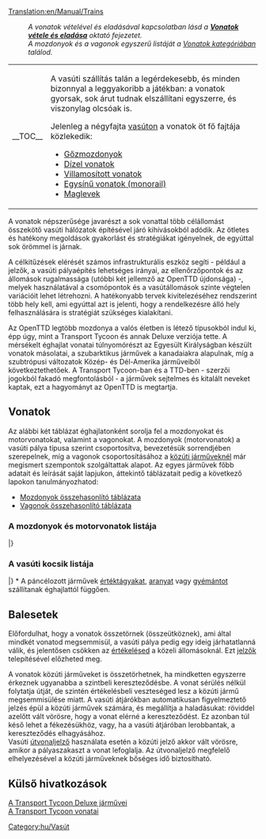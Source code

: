 [[Translation:en/Manual/Trains]]
{{hu/Tartalomjegyzék}}
:''A vonatok vételével és eladásával kapcsolatban lásd a '''[[hu/Manual/Vonatok vétele és eladása|Vonatok vétele és eladása]]''' oktató fejezetet.''
:''A mozdonyok és a vagonok egyszerű listáját a [[:Category:hu/Vonatok|Vonatok kategóriában]] találod.''
{| align="left" cellpadding="8"
|- valign="center"
|__TOC__
| A vasúti szállítás talán a legérdekesebb, és minden bizonnyal a leggyakoribb a játékban: a vonatok gyorsak, sok árut tudnak elszállítani egyszerre, és viszonylag olcsóak is. 

Jelenleg a négyfajta [[hu/Manual/Base Set/Vasút típusai|vasúton]] a vonatok öt fő fajtája közlekedik: 
* [[hu/Manual/Base Set/Normál vasút|Gőzmozdonyok]]
* [[hu/Manual/Base Set/Normál vasút|Dízel vonatok]]
* [[hu/Manual/Base Set/Villamosított vasút|Villamosított vonatok]]
* [[hu/Manual/Base Set/Egysínű vasút|Egysínű vonatok (monorail)]]
* [[hu/Manual/Base Set/Maglev vasút|Maglevek]]
|}

A vonatok népszerűsége javarészt a sok vonattal több célállomást összekötő vasúti hálózatok építésével járó kihívásokból adódik. Az ötletes és hatékony megoldások gyakorlást és stratégiákat igényelnek, de egyúttal sok örömmel is járnak.

A célkitűzések elérését számos infrastrukturális eszköz segíti - például a jelzők, a vasúti pályaépítés lehetséges irányai, az ellenőrzőpontok és az állomások rugalmassága (utóbbi két jellemző az OpenTTD újdonsága) -, melyek használatával a csomópontok és a vasútállomások szinte végtelen variációit lehet létrehozni. A hatékonyabb tervek kivitelezéséhez rendszerint több hely kell, ami egyúttal azt is jelenti, hogy a rendelkezésre álló hely felhasználására is stratégiát szükséges kialakítani.

Az OpenTTD legtöbb mozdonya a valós életben is létező típusokból indul ki, épp úgy, mint a Transport Tycoon és annak Deluxe verziója tette. A mérsékelt éghajlat vonatai túlnyomórészt az Egyesült Királyságban készült vonatok másolatai, a szubarktikus járművek a kanadaiakra alapulnak, míg a szubtrópusi változatok Közép- és Dél-Amerika járműveiből következtethetőek. A Transport Tycoon-ban és a TTD-ben - szerzői jogokból fakadó megfontolásból - a járművek sejtelmes és kitalált neveket kaptak, ezt a hagyományt az OpenTTD is megtartja. 
== Vonatok ==
Az alábbi két táblázat éghajlatonként sorolja fel a mozdonyokat és motorvonatokat, valamint a vagonokat. A mozdonyok (motorvonatok) a vasúti pálya típusa szerint csoportosítva, bevezetésük sorrendjében szerepelnek, míg a vagonok csoportosításához a [[hu/Manual/Közúti járművek|közúti járműveknél]] már megismert szempontok szolgáltattak alapot. Az egyes járművek főbb adatait és leírását saját lapjukon, áttekintő táblázatait pedig a következő lapokon tanulmányozhatod:
* [[hu/Manual/Base Set/Trains/Mozdonyok összehasonlító táblázata|Mozdonyok összehasonlító táblázata]]
* [[hu/Manual/Base Set/Trains/Vagonok összehasonlító táblázata|Vagonok összehasonlító táblázata]]
===A mozdonyok és motorvonatok listája===
{{hu/JárműTáblázat/Fejléc}}
{{en/VehicleTable/Header|Gőz}}
{{en/VehicleTable/Row|
*[[File:en/Kirbypaultank.png|Kirby Paul Tank Engine]][[hu/Manual/Base Set/Trains/Kirby Paul Tank|Kirby Paul Tank]]
*[[File:en/Chaneyjubilee.png|Chaney "Jubilee" Engine]][[hu/Manual/Base Set/Trains/Chaney "Jubilee"|Chaney "Jubilee"]]
*[[File:en/Ginzua4.png|Ginzu "A4" Engine]][[hu/Manual/Base Set/Trains/Ginzu "A4"|Ginzu "A4"]]
*[[File:en/Sh8p.png|SH "8P" Engine]][[hu/Manual/Base Set/Trains/SH "8P"|SH "8P"]]
|
*[[File:en/Wills280.png|Wills 2-8-0 Engine]][[hu/Manual/Base Set/Trains/Wills 2-8-0|Wills 2-8-0]]
|
*[[File:en/Wills280.png|Wills 2-8-0 Engine]][[hu/Manual/Base Set/Trains/Wills 2-8-0|Wills 2-8-0]]
|
*[[File:en/Powernautchoochoo.png|Ploddyphut Choo-Choo Engine]][[hu/Cammogó Csi-hu-hu|Cammogó Csi-hu-hu]]
*[[File:en/Ploddyphutchoochoo.png|Powernaut Choo-Choo Engine]][[hu/SemmiErő Csi-hu-hu|SemmiErő Csi-hu-hu]]
*[[File:en/Mightymoverchoochoo.png|Might Mover Choo-Choo Engine]][[hu/ErőGép Csi-hu-hu|ErőGép Csi-hu-hu]]
}}
{{en/VehicleTable/Header|Dízel}}
{{en/VehicleTable/Row|
*[[File:en/Manleymoreldmu.png|Manley-Morel DMU Engine]][[hu/Manual/Base Set/Trains/Manley-Morel DMU|Manley-Morel DMU]]
*[[File:en/Shhendry25.png|SH/Hendry "25" Engine]][[hu/Manual/Base Set/Trains/Hendry "25"|SH/Hendry "25"]]
*[[File:en/Floss47.png|Floss "47" Engine]][[hu/Manual/Base Set/Trains/Floss "47"|Floss "47"]]
*[[File:en/Uu37.png|UU "37" Engine]][[hu/Manual/Base Set/Trains/UU "37"|UU "37"]]
*[[File:en/Sh125.png|SH "125" Engine]][[hu/Manual/Base Set/Trains/SH "125"|SH "125"]]
*[[File:en/Dash.png|"Dash" Engine]][[hu/Manual/Base Set/Trains/Dash|Dash]]
|
*[[File:en/Mjs250.png|MJS 250 Engine]][[hu/Manual/Base Set/Trains/MJS250|MJS250]]
*[[File:en/Kelling3100.png|Kelling 3100 Engine]][[hu/Manual/Base Set/Trains/Kelling 3100|Kelling 3100]]
*[[File:en/Cs4000.png|CS4000 Engine]][[hu/Manual/Base Set/Trains/CS4000|CS4000]]
*[[File:en/Cs2400.png|CS2400 Engine]][[hu/Manual/Base Set/Trains/CS2400|CS2400]]
*[[File:en/Mjs1000.png|MJS 1000 Engine]][[hu/Manual/Base Set/Trains/MJS 1000|MJS 1000]]
*[[File:en/Centennial.png|Centennial Engine]][[hu/Manual/Base Set/Trains/Centennial|Centennial]]
*[[File:en/Turnerturbo.png|Turner Turbo]][[hu/Manual/Base Set/Trains/Turner Turbo|Turner Turbo]]
|
*[[File:en/Mjs250.png|MJS 250 Engine]][[hu/Manual/Base Set/Trains/MJS250|MJS250]]
*[[File:en/Kelling3100.png|Kelling 3100 Engine]][[hu/Manual/Base Set/Trains/Kelling 3100|Kelling 3100]]
*[[File:en/Cs4000.png|CS4000 Engine]][[hu/Manual/Base Set/Trains/CS4000|CS4000]]
*[[File:en/Cs2400.png|CS2400 Engine]][[hu/Manual/Base Set/Trains/CS2400|CS2400]]
*[[File:en/Mjs1000.png|MJS 1000 Engine]][[hu/Manual/Base Set/Trains/MJS 1000|MJS 1000]]
*[[File:en/Centennial.png|Centennial Engine]][[hu/Manual/Base Set/Trains/Centennial|Centennial]]
*[[File:en/Turnerturbo.png|Turner Turbo]][[hu/Manual/Base Set/Trains/Turner Turbo|Turner Turbo]]
|
*[[File:en/Ploddyphutdiesel.png|Ploddyphut Diesel]][[hu/Cammogó Dízel|Cammogó Dízel]]
*[[File:en/Powernautdiesel.png|Powernaut Diesel]][[hu/SemmiErő Dízel|SemmiErő Dízel]]
}}
{{en/VehicleTable/Header|Elektromos}}
{{en/VehicleTable/Row|
*[[File:en/Sh30.png|SH "30" Engine]][[hu/Manual/Base Set/Trains/SH "30"|SH "30"]]
*[[File:en/Sh40.png|SH "40" Engine]][[hu/Manual/Base Set/Trains/SH "40"|SH "40"]]
*[[File:en/Tim.png|"T.I.M" Engine]][[hu/Manual/Base Set/Trains/T.I.M.|T.I.M.]]
*[[File:en/Asiastar.png|"Asiastar" Engine]][[hu/Manual/Base Set/Trains/AsiaStar|AsiaStar]]
|
nincs
|
nincs
|
nincs
}}
{{en/VehicleTable/Header|Egysínű}}
{{en/VehicleTable/Row|
*[[File:en/X2001.png|X2001 Monorail Engine]][[hu/Manual/Base Set/Trains/X2001|'X2001']]
*[[File:en/Millenniumz1.png|Milennium 'Z1' Monorail Engine]][[hu/Manual/Base Set/Trains/Millennium Z1|'Millennium Z1']]
|
*[[File:en/X2001.png|X2001 Monorail Engine]][[hu/Manual/Base Set/Trains/X2001|'X2001']]
*[[File:en/Millenniumz1.png|Milennium 'Z1' Monorail Engine]][[hu/Manual/Base Set/Trains/Millennium Z1|'Millennium Z1']]
|
*[[File:en/X2001.png|X2001 Monorail Engine]][[hu/Manual/Base Set/Trains/X2001|'X2001']]
*[[File:en/Millenniumz1.png|Milennium 'Z1' Monorail Engine]][[hu/Manual/Base Set/Trains/Millennium Z1|'Millennium Z1']]
|
*[[File:en/Wizzowowz99.png|Wizzowow 'Z99' Monorail Engine]][[hu/ZummDeGyors Z99|ZummDeGyors Z99]]
}}
{{en/VehicleTable/Header|MagLev}}
{{en/VehicleTable/Row|
*[[File:en/Lev1leviathan.png|MagLev Engine 1: Leviathan]][[hu/Manual/Base Set/Trains/Lev1 'Leviátán'|Lev1 'Leviátán']]
*[[File:en/Lev2cyclops.png|MagLev Engine 2: Cyclops]][[hu/Manual/Base Set/Trains/Lev2 'Küklopsz'|Lev2 'Küklopsz']]
*[[File:en/Lev3pegasus.png|MagLev Engine 3: Pegasus]][[hu/Manual/Base Set/Trains/Lev3 'Pegazus'|Lev3 'Pegazus']]
*[[File:en/Lev4chimaerarhead.png|MagLev Engine 4: Chimaera (front)]][[hu/Manual/Base Set/Trains/Lev4 'Kiméra'|Lev4 'Kiméra']]
|
*[[File:en/Lev1leviathan.png|MagLev Engine 1: Leviathan]][[hu/Manual/Base Set/Trains/Lev1 'Leviátán'|Lev1 'Leviátán']]
*[[File:en/Lev2cyclops.png|MagLev Engine 2: Cyclops]][[hu/Manual/Base Set/Trains/Lev2 'Küklopsz'|Lev2 'Küklopsz']]
*[[File:en/Lev3pegasus.png|MagLev Engine 3: Pegasus]][[hu/Manual/Base Set/Trains/Lev3 'Pegazus'|Lev3 'Pegazus']]
*[[File:en/Lev4chimaerarhead.png|MagLev Engine 4: Chimaera (front)]][[hu/Manual/Base Set/Trains/Lev4 'Kiméra'|Lev4 'Kiméra']]
|
*[[File:en/Lev1leviathan.png|MagLev Engine 1: Leviathan]][[hu/Manual/Base Set/Trains/Lev1 'Leviátán'|Lev1 'Leviátán']]
*[[File:en/Lev2cyclops.png|MagLev Engine 2: Cyclops]][[hu/Manual/Base Set/Trains/Lev2 'Küklopsz'|Lev2 'Küklopsz']]
*[[File:en/Lev3pegasus.png|MagLev Engine 3: Pegasus]][[hu/Manual/Base Set/Trains/Lev3 'Pegazus'|Lev3 'Pegazus']]
*[[File:en/Lev4chimaerarhead.png|MagLev Engine 4: Chimaera (front)]][[hu/Manual/Base Set/Trains/Lev4 'Kiméra'|Lev4 'Kiméra']]
|
*[[File:en/Wizzowowrocketeer.png|Toyland Wizzowow Rocketeer]][[hu/ZummDeGyors Rakéta|ZummDeGyors Rakéta]]
}}
|}
===A vasúti kocsik listája===
{{hu/JárműTáblázat/Fejléc}}
{{en/VehicleTable/Header|Utasokhoz és levelekhez}}
{{en/VehicleTable/Row|
*[[File:en/Passengercarriage.png|Standard Passenger Carriage]][[hu/Manual/Base Set/Trains/Személyvagon|Személyvagon]]
*[[File:en/Mailvan.png|Standard Mail Van]][[hu/Manual/Base Set/Trains/Levélszállító vagon|Levélszállító vagon]]
|
*[[File:en/Passengercarriage.png|Standard Passenger Carriage]][[hu/Manual/Base Set/Trains/Személyvagon|Személyvagon]]
*[[File:en/Mailvan.png|Standard Mail Van]][[hu/Manual/Base Set/Trains/Levélszállító vagon|Levélszállító vagon]]
|
*[[File:en/Passengercarriage.png|Standard Passenger Carriage]][[hu/Manual/Base Set/Trains/Személyvagon|Személyvagon]]
*[[File:en/Mailvan.png|Standard Mail Van]][[hu/Manual/Base Set/Trains/Levélszállító vagon|Levélszállító vagon]]
|
*[[File:en/Passengercarriage.png|Standard Passenger Carriage]][[hu/Manual/Base Set/Trains/Személyvagon|Személyvagon]]
*[[File:en/Mailvan.png|Standard Mail Van]][[hu/Manual/Base Set/Trains/Levélszállító vagon|Levélszállító vagon]]
}}
{{en/VehicleTable/Header|Általános rakományhoz}}
{{en/VehicleTable/Row|
*[[File:en/Oiltanker.png|Standard Oil Tanker]][[hu/Manual/Base Set/Trains/Olajszállító vagon|Olajszállító vagon]]
*[[File:en/Goodsvan.png|Standard Goods Van]][[hu/Manual/Base Set/Trains/Áruszállító vagon|Áruszállító vagon]]
*[[File:en/Grainhopper.png|Standard Grain Hopper]][[hu/Manual/Base Set/Trains/Gabonaszállító vagon|Gabonaszállító vagon]]
*[[File:en/Livestockvan.png|Standard Livestock Van]][[hu/Manual/Base Set/Trains/Állatszállító vagon|Állatszállító vagon]]
*[[File:en/Woodtruck.png|Standard Wood Truck]][[hu/Manual/Base Set/Trains/Faszállító vagon|Faszállító vagon]]
|
*[[File:en/Oiltanker.png|Standard Oil Tanker]][[hu/Manual/Base Set/Trains/Olajszállító vagon|Olajszállító vagon]]
*[[File:en/Goodsvan.png|Standard Goods Van]][[hu/Manual/Base Set/Trains/Áruszállító vagon|Áruszállító vagon]]
*[[File:en/Grainhopper.png|Standard Grain Hopper]][[hu/Manual/Base Set/Trains/Gabonaszállító vagon|Gabonaszállító vagon]]
*[[File:en/Livestockvan.png|Standard Livestock Van]][[hu/Manual/Base Set/Trains/Állatszállító vagon|Állatszállító vagon]]
*[[File:en/Woodtruck.png|Standard Wood Truck]][[hu/Manual/Base Set/Trains/Faszállító vagon|Faszállító vagon]]
|
*[[File:en/Oiltanker.png|Standard Oil Tanker]][[hu/Manual/Base Set/Trains/Olajszállító vagon|Olajszállító vagon]]
*[[File:en/Goodsvan.png|Standard Goods Van]][[hu/Manual/Base Set/Trains/Áruszállító vagon|Áruszállító vagon]]
*[[File:en/Grainhopper.png|Standard Grain Hopper]][[hu/Manual/Base Set/Trains/Gabonaszállító vagon|Gabonaszállító vagon]]
* -
*[[File:en/Woodtruck.png|Standard Wood Truck]][[hu/Manual/Base Set/Trains/Faszállító vagon|Faszállító vagon]]
|
*[[File:en/Colatanker.png|Toyland Cola Tanker]][[hu/Kólaszállító vagon|Kólaszállító vagon]]
*[[File:en/Sweetvan.png|Toyland Sweet Van]][[hu/Cukorkaszállító vagon|Cukorkaszállító vagon]]
*[[File:en/Batterytruck.png|Toyland Battery Truck]][[hu/Elemszállító vagon|Elemszállító vagon]]
*[[File:en/Toyvan.png|Toyland Toy Van]][[hu/Játékszállító vagon|Játékszállító vagon]]
*[[File:en/Candyflosshopper.png|Toyland Candyfloss Hopper]][[hu/Vattacukorszállító vagon|Vattacukorszállító vagon]]
}}
{{en/VehicleTable/Header|Hasonló rakományokhoz}}
{{en/VehicleTable/Row|
*[[File:en/Armouredvan.png|Standard Armoured Van]][[hu/Manual/Base Set/Trains/Páncélozott vagon|Páncélozott vagon]]
*[[File:en/Coaltruck.png|Standard Coal Truck]][[hu/Manual/Base Set/Trains/Szénszállító vagon|Szénszállító vagon]]
*[[File:en/Ironorehopper.png|Standard Iron Ore Hopper]][[hu/Manual/Base Set/Trains/Vasércszállító vagon|Vasércszállító vagon]]
*[[File:en/Steeltruck.png|Standard Steel Truck]][[hu/Manual/Base Set/Trains/Acélszállító vagon|Acélszállító vagon]]
* -
|
*[[File:en/Armouredvan.png|Standard Armoured Van]][[hu/Manual/Base Set/Trains/Páncélozott vagon|Páncélozott vagon]]
*[[File:en/Coaltruck.png|Standard Coal Truck]][[hu/Manual/Base Set/Trains/Szénszállító vagon|Szénszállító vagon]]
* -
*[[File:en/Papertruck.png|Tropical and Sub-arctic Paper Truck]][[hu/Manual/Base Set/Trains/Papírszállító vagon|Papírszállító vagon]]
*[[File:en/Foodvan.png|Tropical and Sub-arctic Food Van]][[hu/Manual/Base Set/Trains/Ételszállító vagon|Ételszállító vagon]]
|
*[[File:en/Armouredvan.png|Standard Armoured Van]][[hu/Manual/Base Set/Trains/Páncélozott vagon|Páncélozott vagon]]
* -
*[[File:en/Copperorehopper.png|Tropical Copper Ore Hopper]][[hu/Manual/Base Set/Trains/Rézércszállító vagon|Rézércszállító vagon]]
* -
*[[File:en/Foodvan.png|Tropical and Sub-arctic Food Van]][[hu/Manual/Base Set/Trains/Ételszállító vagon|Ételszállító vagon]]
|
* -
*[[File:en/Sugartruck.png|Toyland Sugar Truck]][[hu/Cukorszállító vagon|Cukorszállító vagon]]
* -
* -
* -
}}
{{en/VehicleTable/Header|Egyéb rakományhoz}}
{{en/VehicleTable/Row|
|
|
*[[File:en/Watertanker.png|Tropical Water Tanker]][[hu/Manual/Base Set/Trains/Vízszállító vagon|Vízszállító vagon]]
*[[File:en/Fruittruck.png|Tropical Fruit Truck]][[hu/Manual/Base Set/Trains/Gyümölcsszállító vagon|Gyümölcsszállító vagon]]
*[[File:en/Rubbertruck.png|Tropcial Rubber Truck]][[hu/Manual/Base Set/Trains/Gumiszállító vagon|Gumiszállító vagon]]
|
*[[File:en/Bubblevan.png|Toyland Bubble Van]][[hu/Buborékszállító vagon|Buborékszállító vagon]]
*[[File:en/Fuzzydrinktruck.png|Toyland Fuzzy Drink Truck]][[hu/Szénsavasital-szállító vagon|Szénsavasital-szállító vagon]]
*[[File:en/Plastictruck.png|Toyland Plastic Truck]][[hu/Műanyagszállító vagon|Műanyagszállító vagon]]
*[[File:en/Toffeehopper.png|Toyland Toffee Hopper]][[hu/Tejkaramellaszállító vagon|Tejkaramellaszállító vagon]]
}}
|}
<nowiki>*</nowiki> A páncélozott járművek [[hu/Manual/Base Set/Cargos/Értéktárgyak|értéktágyakat]], [[hu/Manual/Base Set/Cargos/Arany|aranyat]] vagy [[hu/Manual/Base Set/Cargos/Gyémánt|gyémántot]] szállítanak éghajlattól függően.
{{en/-}}
==Balesetek==
Előfordulhat, hogy a vonatok összetörnek (összeütköznek), ami által mindkét vonatod megsemmisül, a vasúti pálya pedig egy ideig járhatatlanná válik, és jelentősen csökken az [[hu/Manual/Game Mechanics/Main Page#Állomások értékelése|értékelésed]] a közeli állomásoknál. Ezt [[hu/Manual/Jelzők|jelzők]] telepítésével előzheted meg.

A vonatok közúti járműveket is összetörhetnek, ha mindketten egyszerre érkeznek ugyanabba a szintbeli kereszteződésbe. A vonat sérülés nélkül folytatja útját, de szintén értékelésbeli veszteséged lesz a közúti jármű megsemmisülése miatt. A vasúti átjárókban automatikusan figyelmeztető jelzés épül a közúti járművek számára, és megállítja a haladásukat: röviddel azelőtt vált vörösre, hogy a vonat elérné a kereszteződést. Ez azonban túl késő lehet a fékezésükhöz, vagy, ha a vasúti átjáróban lerobbantak, a kereszteződés elhagyásához.<br>Vasúti [[hu/Manual/Jelzők#Útvonaljelzők|útvonaljelző]] használata esetén a közúti jelző akkor vált vörösre, amikor a pályaszakaszt a vonat lefoglalja. Az útvonaljelző megfelelő elhelyezésével a közúti járműveknek bőséges idő biztosítható.
==Külső hivatkozások==
[http://hu.wikipedia.org/wiki/Transport_Tycoon_Deluxe#Járművek A Transport Tycoon Deluxe járművei]<br>
[http://vonattal-termeszetesen.blog.hu/2014/02/16/a_transport_tycoon_vonatai A Transport Tycoon vonatai]
[[Category:hu/Vasút]]